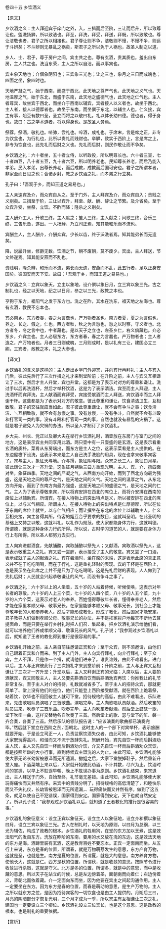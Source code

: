 

卷四十五 乡饮酒义

【原文】

乡饮酒之义：主人拜迎宾于庠门之外，入，三揖而后至阶，三让而后升，所以致尊让也。盥洗扬觯，所以致洁也。拜至，拜洗，拜受，拜送，拜既，所以致敬也。尊让洁敬也者，君子之所以相接也。君子尊让则不争，洁敬则不慢，不慢不争，则远于斗辨矣；不斗辨则无暴乱之祸矣，斯君子之所以免于人祸也，故圣人制之以道。

乡人、士、君子，尊于房户之间，宾主共之也。尊有玄酒，贵其质也。羞出自东房，主人共之也。洗当东荣，主人之所以自洁，而以事宾也。

宾主象天地也；介僎象阴阳也；三宾象三光也；让之三也，象月之三日而成魄也；四面之坐，象四时也。

天地严凝之气，始于西南，而盛于西北，此天地之尊严气也，此天地之义气也。天地温厚之气，始于东北，而盛于东南，此天地之盛德气也，此天地之仁气也。主人者尊宾，故坐宾于西北，而坐介于西南以辅宾，宾者接人以义者也，故坐于西北。主人者，接人以德厚者也，故坐于东南。而坐僎于东北，以辅主人也。仁义接，宾主有事，俎豆有数曰圣，圣立而将之以敬曰礼，礼以体长幼曰德。德也者，得于身也。故曰：古之学术道者，将以得身也。是故圣人务焉。

祭荐，祭酒，敬礼也。哜肺，尝礼也。啐酒，成礼也。于席末，言是席之正，非专为饮食也，为行礼也，此所以贵礼而贱财也。卒觯，致实于西阶上，言是席之上，非专为饮食也，此先礼而后财之义也。先礼而后财，则民作敬让而不争矣。

乡饮酒之礼：六十者坐，五十者立侍，以听政役，所以明尊长也。六十者三豆，七十者四豆，八十者五豆，九十者六豆，所以明养老也。民知尊长养老，而后乃能入孝弟。民入孝弟，出尊长养老，而后成教，成教而后国可安也。君子之所谓孝者，非家至而日见之也；合诸乡射，教之乡饮酒之礼，而孝弟之行立矣。

孔子曰：「吾观于乡，而知王道之易易也。」

主人亲速宾及介，而众宾自从之。至于门外，主人拜宾及介，而众宾自入；贵贱之义别矣。三揖至于阶，三让以宾升，拜至、献、酬、辞让之节繁。及介省矣。至于众宾升受，坐祭，立饮。不酢而降；隆杀之义别矣。

主人酬介工入，升歌三终，主人献之；笙入三终，主人献之；间歌三终，合乐三终，工告乐备，遂出。一人扬觯，乃立司正焉，知其能和乐而不流也。

宾酬主人，主人酬介，介酬众宾，少长以齿，终于沃洗者焉。知其能弟长而无遗矣。

降，说屦升坐，修爵无数。饮酒之节，朝不废朝，莫不废夕。宾出，主人拜送，节文终遂焉。知其能安燕而不乱也。

贵贱明，隆杀辨，和乐而不流，弟长而无遗，安燕而不乱，此五行者，足以正身安国矣。彼国安而天下安。故曰：「吾观于乡，而知王道之易易也。」

乡饮酒之义：立宾以象天，立主以象地，设介僎以象日月，立三宾以象三光。古之制礼也，经之以天地，纪之以日月，参之以三光，政教之本也。

亨狗于东方，祖阳气之发于东方也。洗之在阼，其水在洗东，祖天地之左海也。尊有玄酒，教民不忘本也。

宾必南乡。东方者春，春之为言蠢也，产万物者圣也。南方者夏，夏之为言假也，养之、长之、假之，仁也。西方者秋，秋之为言愁也，愁之以时察，守义者也。北方者冬，冬之言中也，中者藏也。是以天子之立也，左圣乡仁，右义偝藏也。介必东乡，介宾主也。主人必居东方，东方者春，春之为言蠢也，产万物者也；主人者造之，产万物者也。月者三日则成魄，三月则成时，是以礼有三让，建国必立三卿。三宾者，政教之本，礼之大参也。

【译文】

乡饮酒礼的含义是这样的：主人走出乡学门外迎宾，并向宾行再拜礼；主人与宾入门后，彼此先后行了三次作揖之礼才来到堂阶前；在升阶之前，主人与宾又互相谦让了三次，然后才主人升堂，宾也升堂。这都是为了表示对对方的尊重和谦让。洗过手以后再洗酒杯，然后才举杯饮酒，这是为了表示清洁。宾至而主人拜迎，主人洗酒杯而宾拜洗，主人献酒而宾拜受，宾接受献酒而主人拜送，宾饮酒毕而主人拜谢干杯。这些都是为了表示对对方的敬意。彼此尊重和谦让，饮食清洁卫生，互相致敬，君子的交往就应当如此。君子彼此尊重谦让，就不会有争斗之事；饮食清洁、＼互相致敬，就不会有怠慢之事。没有怠慢，一没有争斗，自然就不会有斗殴和打官司一类的事。没有斗殴和打官司一类的事，自然也就没有暴乱的灾祸了。这就是君子避免人为灾祸的办法。所以圣人才制订了乡饮酒礼。

乡大夫、州长、党正以及卿大夫在举行乡饮酒礼时，酒壶放在东房门与室门之间的地方，这是表示宾主共同享用此酒。两只壶中有一只壶盛的是玄酒，这是表示看重玄酒的质朴。菜肴从东房端出，而东方是主人之位，这表示菜肴是主人提供的。在东边屋檐下设洗，这表示本来是主人自己洗手洗脸的用具，现在也拿来敬事宾客了。宾与主人，象征天与地。介与撰，象征阴与阳。众宾之长三人，象征曰月星。彼此谦让三次才一齐升堂，这象征月朔后三曰方重现光明。主人、宾、介、撰四面对坐，象征四季。天地之间的严凝之气，从西南方向开始，而到了西北方向最为强盛，这是天地之间的尊严之气，是天地之间的义气。天地之间的温厚之气，从东北方向开始，而到了东南方向最为强盛，这是天地之间的盛德之气，是天地之间的仁气。主人为了表示尊敬来宾，所以将宾安排在西北的席位上，而将介安排在西南的席位上以辅助宾。所谓宾，在接人待物上的突出特点是义，所以被安排在西北的席位上，以与义气相应。所谓主人，在接人待物上的突出特点是仁厚德厚，所以在位子东南的席位上就坐，以与仁气相应；而让撰坐在东北的席位上以辅助主人。仁义互相交接，宾主各得其所，待客的姐豆合乎要求的数目，这就叫圣明。在此圣明的基础上又持之以敬，这就叫礼。以礼作为规范，使大家都能身体力行，这就叫德。所谓德，就是这种身体力行的所得。所以说，古时学习道艺的人，就是要在身体力行上有所得。所以圣人都努力去实行。

主人向宾进献酒食，先献脯酸，宾取脯酿以祭先人；又献酒，宾取酒以祭先人，这是表示敬重主人之礼。宾又尝一尝肺，表示接受了主人的敬意。宾又尝了一口酒，表示成就了主人的献酒之礼。宾在尝酒时，坐在席的末端，这是表示此席的真正意义并不在于吃吃喝喝，而在于行礼，这是重礼轻财的表现。宾的干杯是在西阶上，也是表示坐在此席之上并不是只为了吃吃喝喝，这是先礼后财的表现。人人做到了先礼后财；人民就会兴起恭敬谦让的风气，而没有争斗之事了。

乡饮酒之礼：六十岁以上的人坐着，五十岁的人站着侍候，听候使唤，这表示对年长者的尊敬。六十岁的人上三个菜，七十岁的人四个菜，八十岁的人五个菜，九十岁的人六个菜，这表示对老人的奉养。百姓懂得尊敬年长者，懂得奉养老人，然后才能在家里孝顺父母、敬事兄长。在家里能够孝顺父母、敬事兄长，到社会上才能尊敬年长的人和奉养老人，然后才能形成教化。形成了教化，然后国家才能安定。君子教导人们做到孝顺父母、敬事兄长的办法，并不是挨家挨户地每天不断地去耳提面命，而是只要在举行乡射礼时把人们召．集起来，把乡饮酒礼演示给他们看，就可以培养他们养成孝顺父母、敬事兄长的风气。孔子说；“我参观过乡饮酒礼以后，就知道了王者的教化得到推行是很容易的事。”

乡饮酒礼开始之前，主人亲自前往邀请正宾和介；至于众宾，则不须邀请，由他们自己跟着正宾和介而来。到了主人门外，主人向宾行拜礼，向介行拜礼；至于众宾，主人不拜，只是作一个揖，就请他们进来了。谁贵谁贱，由此不难看出。进门以后，主人与正宾彼此行了三次揖礼才来到堂阶前；升阶之前，主人与正宾又互相谦让了三次才一齐升堂；升堂以后，主人又拜谢正宾的光临；入席以后，主人要酌酒献宾，宾又回敬主人，主人又要先斟酒自饮而后斟酒劝宾再饮：你推我让的礼节非常复杂。至于主人对介的招待，礼数就减省多了。至于主人的招待众宾，那就更简单了、堂上没有他们的座位，他们只能登上西阶接受献酒，就在西阶上跪着祭，站着饮，饮毕也不用回敬主人就可下堂。招待规格的高低，由此不难看出。乐队进来，先由歌唱队员演唱了三首歌曲。演唱完毕，主人向歌唱队员献酒。然后吹笙的队员进来，吹奏了三首乐曲。吹奏完毕，主人向吹笙者献酒。然后堂上鼓瑟一歌，堂下吹笙一曲，这样交替地各自吹奏了三首。然后堂上的歌、瑟与堂下的笙、磐一齐合奏，各奏了三首。然后乐队的领队报告说：“应该演奏的歌曲都已演奏完毕。”然后就下堂立在西阶之东，’面朝北。这时主人的一个部下对宾举杯，表示旅酬就要开始。于是设立司正一人，负责监察饮酒失仪者。由此可知，乡饮酒礼能够使大家既玩得高兴、和谐而又不流于放肆失礼。旅酬开始，宾先自饮一杯而后斟酒劝主人饮，主人又先自饮一杯而后斟酒劝介饮，介又先自饮一杯而后斟酒劝众宾饮，都是按照年龄的大小行事，直到侍候宾主盟洗的人为止。由此可知，乡饮酒礼能够使大家无论长幼皆被恩泽而无所遗漏。撤姐之后，大家下堂脱掉鞋子，然后重新升堂入座。下酒菜端上来以后，大家就开始彼此劝酒，不计其数，尽兴为止。饮酒时间的掌握，以早上不耽误早朝、晚上不耽误办事为原则。乡饮酒礼结束，来宾退出，主人拜送于门外，自始至终，礼节毫无差错。由此可知，乡饮酒礼能够使大家玩得痛快而又井然有序。来宾中的贵贱分明了，招待规格的高低清楚了，和睦快乐而又不失礼仪，长幼皆被恩泽而无所遗漏，、玩得痛快而又井然有序。做到了这五条，就足以使自己不犯错误，国家得到安定。国家得到安定，天下也就自然安定了。所以孔子说：“我参观过乡饮酒礼以后，就知道了王者教化的推行是很容易的事。”

乡饮酒礼的象征意义：设立正宾以象征天，设立主人以象征地，设立介和撰以象征曰月，设立三宾以象征三光。古人在制礼时，以天地为原则，以曰月为总纲，以三光为辅佐，构成了政教的根本。乡饮酒礼的牲用狗，在堂的东方加以烹煮，这是效法阳气的发自东方。洗放在昨阶的东南，要用的水又放在洗的东边，这是效法天地的东方是海。酒蹲里装有玄酒，这是教育百姓不要忘本。正宾一定面南而坐。从五行上来说，东方是春的位置，所谓春，就是万物萌芽发生的意思，东方产育万物，这就是圣，也就是生。南方是夏的位置，所谓夏，就是大的意思。南方养育方物，使他长大，这就是仁。西方是秋的位置，所谓秋，就是收敛的意思。按照节令进行收敛进行杀戮，这就是守义。北方是冬的位置，所谓冬，就是中的意思，而中是收藏的意思。所以天子在站立的时候，总是左边傍着圣，面朝南而向着仁；右边傍着义，背朝北而依着藏。介一定面向东而坐，因为他要在宾主之间起沟通作用。主人一定要坐在东方。因为东方是春的位置，而春是萌动的意思，是生产万物的。主人之所以就东方之位，是因为招待宾客的一切饮食也是由主人提供的。月朔后三曰，月亮的阴暗部分才恢复光明，三个月才成为一季，所以宾主有互相谦让三次之礼，建国也一定要设立三个卿位。乡饮酒礼设立三位宾长，也是这个意思。这是政教的根本，也是制礼的重要依据。

【赏析】


